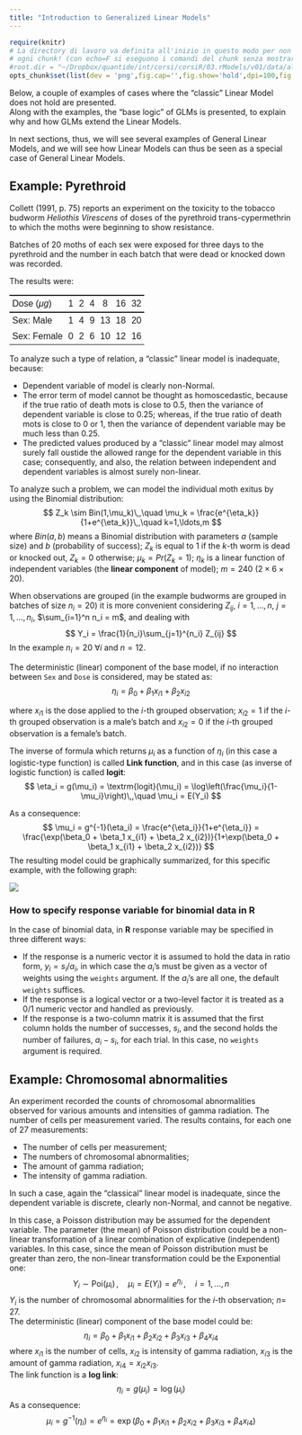 ```yaml
---
title: "Introduction to Generalized Linear Models"
---
```


```r
require(knitr)
# La directory di lavoro va definita all'inizio in questo modo per non doverla ripetere in
# ogni chunk! (con echo=F si eseguono i comandi del chunk senza mostrarli)
#root.dir = "~/Dropbox/quantide/int/corsi/corsiR/03.rModels/v01/data/allData",
opts_chunk$set(list(dev = 'png',fig.cap='',fig.show='hold',dpi=100,fig.width=7, fig.height=7,fig.pos='H!',fig.path="images/glm-"))
```

Below, a couple of examples of cases where the "classic" Linear Model does not hold are presented.  
Along with the examples, the "base logic" of GLMs is presented, to explain why and how GLMs extend the Linear Models.  

In next sections, thus, we will see several examples of General Linear Models, and we will see how Linear Models can thus be seen as a special case of General Linear Models.

## Example: Pyrethroid

Collett (1991, p. 75) reports an experiment on the toxicity to the tobacco budworm _Heliothis Virescens_ of doses of the pyrethroid trans-cypermethrin to which the moths were beginning to show resistance. 

Batches of 20 moths of each sex were exposed for three days to the pyrethroid and the number in each batch that were dead or knocked down was recorded.

The results were:

<!---
|Dose ($\mu g$) |  1  |  2   | 4  |  8   | 16  | 32 |
|:--------------|----:|-----:|---:|-----:|----:|---:|
|    Sex: Male  |  1  |  4   | 9  |  13  | 18  | 20 |
|  Sex: Female  |  0  |  2   | 6  |  10  | 12  | 16 |

<center><img src="figure/gml-table.png" width="300"/></center>
--->
<center>
<style type="text/css">
.tg  {border-collapse:collapse;border-spacing:0;}
.tg td{font-family:Arial, sans-serif;padding:5px 5px;border-style:solid;border-width:0px;overflow:hidden;word-break:normal}
.tg th{font-family:Arial, sans-serif;font-weight:normal;padding:5px 5px;border-style:solid;border-width:0px;overflow:hidden;word-break:normal;border-top-width:2px;border-bottom-width:2px;}
.tg .tg-baqh{text-align:left;vertical-align:top}
.tg .tg-lqy6{text-align:right;vertical-align:top}
.tg .tg-yw4l{vertical-align:top}
</style>
<table class="tg">
<tr>
<th class="tg-baqh">Dose ($\mu g$)</th>
<th class="tg-yw4l">1</th>
<th class="tg-yw4l">2</th>
<th class="tg-yw4l">4</th>
<th class="tg-yw4l">8</th>
<th class="tg-yw4l">16</th>
<th class="tg-yw4l">32</th>
</tr>
<tr>
<td class="tg-baqh">Sex: Male</td>
<td class="tg-yw4l">1</td>
<td class="tg-yw4l">4</td>
<td class="tg-yw4l">9</td>
<td class="tg-yw4l">13</td>
<td class="tg-yw4l">18</td>
<td class="tg-yw4l">20</td>
</tr>
<tr>
<td class="tg-baqh">Sex: Female</td>
<td class="tg-yw4l">0</td>
<td class="tg-yw4l">2</td>
<td class="tg-yw4l">6</td>
<td class="tg-yw4l">10</td>
<td class="tg-yw4l">12</td>
<td class="tg-yw4l">16</td>
</tr>
</table>
</center>



To analyze such a type of relation, a "classic" linear model is inadequate, because:

* Dependent variable of model is clearly non-Normal.
* The error term of model cannot be thought as homoscedastic, because if the true ratio of death mots is close to 0.5, then the variance of dependent variable is close to 0.25; whereas, if the true ratio of death mots is close to 0 or 1, then the variance of dependent variable may be much less than 0.25.
* The predicted values produced by a "classic" linear model may almost surely fall oustide the allowed range for the dependent variable in this case; consequently, and also, the relation between independent and dependent variables is almost surely non-linear.

To analyze such a problem, we can model the individual moth exitus by using the Binomial distribution: 
$$
Z_k \sim Bin(1,\mu_k)\,,\quad \mu_k = \frac{e^{\eta_k}}{1+e^{\eta_k}}\,,\quad k=1,\ldots,m
$$
where $Bin(a,b)$ means a Binomial distribution with parameters $a$ (sample size) and $b$ (probability of success); $Z_k$ is equal to 1 if the $k$-th worm is dead or knocked out, $Z_k=0$ otherwise; $\mu_k = Pr(Z_k = 1)$; $\eta_k$ is a linear function of independent variables (the **linear component** of model);  $m = 240$ $(2 \times 6 \times 20)$. 

When observations are grouped (in the example budworms are grouped in batches of size $n_i=20$) it is more convenient considering $Z_{ij}$, $i=1,\ldots,n$, $j=1,\ldots,n_i$, $\sum_{i=1}^n n_i = m$, and dealing with
   $$
   Y_i = \frac{1}{n_i}\sum_{j=1}^{n_i} Z_{ij} 
   $$
In the example $n_i=20$ $\forall i$ and $n=12$.
  
The deterministic (linear) component of the base model, if no interaction between `Sex` and  `Dose` is considered, may be stated as: 
$$ 
\eta_i = \beta_0 + \beta_1 x_{i1} + \beta_2 x_{i2}
$$

where $x_{i1}$ is the dose applied to the $i$-th grouped observation; $x_{i2}=1$ if the $i$-th grouped observation is a male's batch and $x_{i2}=0$ if the $i$-th grouped observation is a female's batch.

The inverse of formula which returns $\mu_i$ as a function of $\eta_i$ (in this case a logistic-type function) is called **Link function**, and in this case (as inverse of logistic function) is called **logit**: 
$$
\eta_i = g(\mu_i) = \textrm{logit}(\mu_i) = \log\left(\frac{\mu_i}{1-\mu_i}\right)\,,\quad \mu_i = E(Y_i)
$$

As a consequence: 
$$
\mu_i = g^{-1}(\eta_i) = \frac{e^{\eta_i}}{1+e^{\eta_i}} =
   \frac{\exp(\beta_0 + \beta_1 x_{i1} + \beta_2 x_{i2})}{1+\exp(\beta_0 + \beta_1 x_{i1} + \beta_2 x_{i2})}
$$
The resulting model could be graphically summarized, for this specific example, with the following graph:

![](./images/glm-budwormsFinalModelGraph.png)


### How to specify response variable for binomial data in R
In the case of binomial data, in **R** response variable may be specified in three different ways:

* If the response is a numeric vector it is assumed to hold the data in ratio form, $y_i = s_i / a_i$, in which case the $a_i\text{'s}$ must be given as a vector of weights using the `weights` argument. If the $a_i\text{'s}$ are all one, the default `weights` suffices.
* If the response is a logical vector or a two-level factor it is treated as a 0/1 numeric vector and handled as previously.
* If the response is a two-column matrix it is assumed that the first column holds the number of successes, $s_i$, and the second holds the number of failures, $a_i - s_i$, for each trial. In this case, no `weights` argument is required.


## Example: Chromosomal abnormalities
An experiment recorded the counts of chromosomal abnormalities observed for various amounts and intensities of gamma radiation.
The number of cells per measurement varied.
The results contains, for each one of 27 measurements:

* The number of cells per measurement;
* The numbers of chromosomal abnormalities;
* The amount of gamma radiation;
* The intensity of gamma radiation.   

In such a case, again the "classical" linear model is inadequate, since the dependent variable is discrete, clearly non-Normal, and cannot be negative. 

In this case, a Poisson distribution may be assumed for the dependent variable. The parameter (the mean) of Poisson distribution could be a non-linear transformation of a linear combination of explicative (independent) variables. In this case, since the mean of Poisson distribution must be greater than zero, the non-linear transformation could be the Exponential one: 
$$
Y_i \sim \text{Poi}(\mu_i)\,,\quad \mu_i = E(Y_i) = e^{\eta_i}\,,\quad i=1,\ldots,n
$$
$Y_i$ is the number of chromosomal abnormalities for the $i$-th observation; $n =$ 27.  
The deterministic (linear) component of the base model could be: 
$$
\eta_i = \beta_0 + \beta_1 x_{i1} + \beta_2 x_{i2} + \beta_3 x_{i3} + \beta_4 x_{i4}
$$
where $x_{i1}$ is the number of cells, $x_{i2}$ is intensity of gamma radiation, $x_{i3}$ is the amount of gamma radiation, $x_{i4} = x_{i2}x_{i3}$.  
The link function is a **log link**: 
$$
\eta_i = g(\mu_i) = \log(\mu_i)
$$
As a consequence: 
$$
\mu_i = g^{-1}(\eta_i) = e^{\eta_i} = \exp(\beta_0 + \beta_1 x_{i1} + \beta_2 x_{i2} + \beta_3 x_{i3} + \beta_4 x_{i4})
$$


